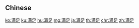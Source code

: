 {{also|滿足}}
==Chinese==
{{zh-see|滿足}}

[[ko:满足]]
[[ku:满足]]
[[hu:满足]]
[[mg:满足]]
[[ja:满足]]
[[th:满足]]
[[chr:满足]]
[[zh:满足]]